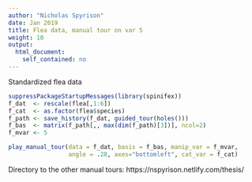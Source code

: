 ```yaml
---
author: "Nicholas Spyrison"
date: Jan 2019
title: Flea data, manual tour on var 5
weight: 10
output: 
  html_document:
    self_contained: no
---
```


Standardized flea data

```r
suppressPackageStartupMessages(library(spinifex))
f_dat  <- rescale(flea[,1:6])
f_cat  <- as.factor(flea$species)
f_path <- save_history(f_dat, guided_tour(holes()))
f_bas  <- matrix(f_path[,, max(dim(f_path)[3])], ncol=2)
f_mvar <- 5
```

```r
play_manual_tour(data = f_dat, basis = f_bas, manip_var = f_mvar,
                 angle = .28, axes="bottomleft", cat_var = f_cat)
```

Directory to the other manual tours: https://nspyrison.netlify.com/thesis/

